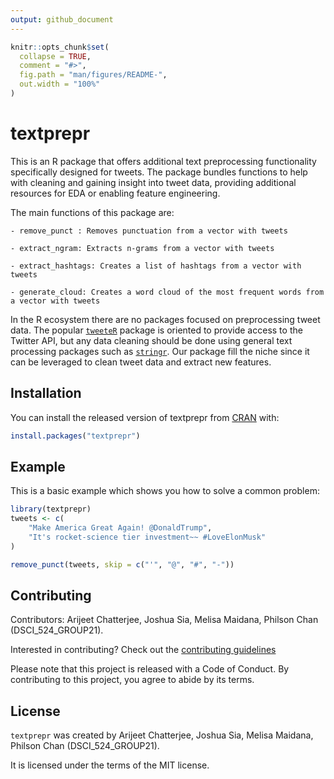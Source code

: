 ```yaml
---
output: github_document
---
```


<!-- README.md is generated from README.Rmd. Please edit that file -->

```r
knitr::opts_chunk$set(
  collapse = TRUE,
  comment = "#>",
  fig.path = "man/figures/README-",
  out.width = "100%"
)
```

# textprepr

<!-- badges: start -->
<!-- badges: end -->

This is an R package that offers additional text preprocessing functionality specifically designed for tweets. The package bundles functions to help with cleaning and gaining insight into tweet data, providing additional resources for EDA or enabling feature engineering.

The main functions of this package are:

    - remove_punct : Removes punctuation from a vector with tweets

    - extract_ngram: Extracts n-grams from a vector with tweets

    - extract_hashtags: Creates a list of hashtags from a vector with tweets

    - generate_cloud: Creates a word cloud of the most frequent words from a vector with tweets


In the R ecosystem there are no packages focused on preprocessing tweet data. The popular [`tweeteR`](https://www.rdocumentation.org/packages/twitteR/versions/1.1.9) package is oriented to provide access to the Twitter API, but any data cleaning should be done using general text processing packages such as [`stringr`](https://cran.r-project.org/web/packages/stringr/vignettes/stringr.html). 
Our package fill the niche since it can be leveraged to clean tweet data and extract new features.

## Installation

You can install the released version of textprepr from [CRAN](https://CRAN.R-project.org) with:

``` r
install.packages("textprepr")
```

## Example

This is a basic example which shows you how to solve a common problem:

```r
library(textprepr)
tweets <- c(
    "Make America Great Again! @DonaldTrump",
    "It's rocket-science tier investment~~ #LoveElonMusk"
)

remove_punct(tweets, skip = c("'", "@", "#", "-"))
```

## Contributing

Contributors: Arijeet Chatterjee, Joshua Sia, Melisa Maidana, Philson Chan (DSCI_524_GROUP21).

Interested in contributing? Check out the [contributing guidelines](https://github.com/UBC-MDS/textprepr/blob/main/.github/CONTRIBUTING.md)

Please note that this project is released with a Code of Conduct. By contributing to this project, you agree to abide by its terms.

## License

`textprepr` was created by Arijeet Chatterjee, Joshua Sia, Melisa Maidana, Philson Chan (DSCI_524_GROUP21).

It is licensed under the terms of the MIT license.
